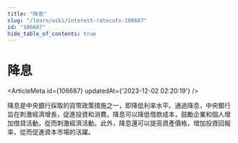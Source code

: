 ```yaml
---
title: "降息"
slug: "/learn/wiki/interest-ratecuts-106687"
id: "106687"
hide_table_of_contents: true
---
```



# 降息

<ArticleMeta id={106687} updatedAt={'2023-12-02 02:20:19'} />
<div className='border-solid border-b border-t-0 my-4 border-[var(--ifm-color-gray-300)]' />

降息是中央銀行採取的貨幣政策措施之一，即降低利率水平。通過降息，中央銀行旨在刺激經濟增長，促進投資和消費。降息可以降低借款成本，鼓勵企業和個人增加借貸活動，從而刺激經濟活動。此外，降息還可以提高資產價格，增加投資回報率，從而促進資本市場的活躍。
